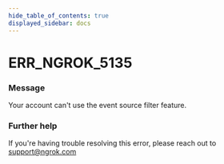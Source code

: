 ```yaml
---
hide_table_of_contents: true
displayed_sidebar: docs
---
```



# ERR_NGROK_5135

### Message

Your account can't use the event source filter feature.

<ErrorDetails error="err_ngrok_5135" />

### Further help

If you're having trouble resolving this error, please reach out to [support@ngrok.com](mailto:support@ngrok.com?subject=Help%20with%20ERR_NGROK_5135)
